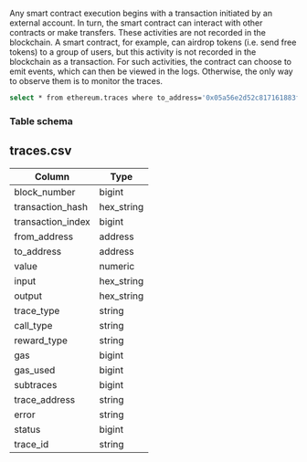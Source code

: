 
Any smart contract execution begins with a transaction initiated by an external account. In turn, the smart contract can interact with other contracts or make transfers. These activities are not recorded in the blockchain. A smart contract, for example, can airdrop tokens (i.e. send free tokens) to a group of users, but this activity is not recorded in the blockchain as a transaction. For such activities, the contract can choose to emit events, which can then be viewed in the logs. Otherwise, the only way to observe them is to monitor the traces.

```bash sql
select * from ethereum.traces where to_address='0x05a56e2d52c817161883f50c441c3228cfe54d9f';
```

### Table schema

## traces.csv

Column                       |    Type     |
-----------------------------|-------------|
block_number                 | bigint      |
transaction_hash             | hex_string  |
transaction_index            | bigint      |
from_address                 | address     |
to_address                   | address     |
value                        | numeric     |
input                        | hex_string  |
output                       | hex_string  |
trace_type                   | string      |
call_type                    | string      |
reward_type                  | string      |
gas                          | bigint      |
gas_used                     | bigint      |
subtraces                    | bigint      |
trace_address                | string      |
error                        | string      |
status                       | bigint      |
trace_id                     | string      |

